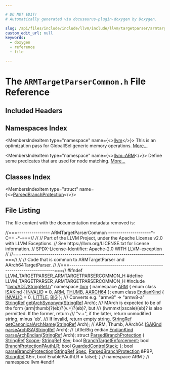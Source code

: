 ```yaml
---

# DO NOT EDIT!
# Automatically generated via docusaurus-plugin-doxygen by Doxygen.

slug: /api/files/include/include/llvm/include/llvm/targetparser/armtargetparsercommon-h
custom_edit_url: null
keywords:
  - doxygen
  - reference
  - file

---
```





# The `ARMTargetParserCommon.h` File Reference

<DoxygenPage pluginConfig={pluginConfig}>



## Included Headers

<IncludesList>
<IncludesListItem
  filePath="llvm/ADT/StringRef.h"
  permalink="/docs/api/files/include/include/llvm/include/llvm/adt/stringref-h"
  isLocal="true" />
</IncludesList>

## Namespaces Index

<MembersIndex>

<MembersIndexItem
  type="namespace"
  name={<><a href="/docs/api/namespaces/llvm">llvm</a></>}>
This is an optimization pass for GlobalISel generic memory operations. <a href="/docs/api/namespaces/llvm/#details">More...</a>
</MembersIndexItem>

<MembersIndexItem
  type="namespace"
  name={<><a href="/docs/api/namespaces/llvm/arm">llvm::ARM</a></>}>
Define some predicates that are used for node matching. <a href="/docs/api/namespaces/llvm/arm/#details">More...</a>
</MembersIndexItem>

</MembersIndex>

## Classes Index

<MembersIndex>

<MembersIndexItem
  type="struct"
  name={<><a href="/docs/api/structs/llvm/arm/parsedbranchprotection">ParsedBranchProtection</a></>}>
</MembersIndexItem>

</MembersIndex>


## File Listing

The file content with the documentation metadata removed is:

<ProgramListing>

<Link id="l00001" /><CodeLine lineNumber="1"><Highlight kind="comment">//===---------------- ARMTargetParserCommon ---------------------&#42;- C++ -&#42;-===//</Highlight><Highlight kind="normal"></Highlight></CodeLine>
<Link id="l00002" /><CodeLine lineNumber="2"><Highlight kind="normal"></Highlight><Highlight kind="comment">//</Highlight><Highlight kind="normal"></Highlight></CodeLine>
<Link id="l00003" /><CodeLine lineNumber="3"><Highlight kind="normal"></Highlight><Highlight kind="comment">// Part of the LLVM Project, under the Apache License v2.0 with LLVM Exceptions.</Highlight><Highlight kind="normal"></Highlight></CodeLine>
<Link id="l00004" /><CodeLine lineNumber="4"><Highlight kind="normal"></Highlight><Highlight kind="comment">// See https://llvm.org/LICENSE.txt for license information.</Highlight><Highlight kind="normal"></Highlight></CodeLine>
<Link id="l00005" /><CodeLine lineNumber="5"><Highlight kind="normal"></Highlight><Highlight kind="comment">// SPDX-License-Identifier: Apache-2.0 WITH LLVM-exception</Highlight><Highlight kind="normal"></Highlight></CodeLine>
<Link id="l00006" /><CodeLine lineNumber="6"><Highlight kind="normal"></Highlight><Highlight kind="comment">//</Highlight><Highlight kind="normal"></Highlight></CodeLine>
<Link id="l00007" /><CodeLine lineNumber="7"><Highlight kind="normal"></Highlight><Highlight kind="comment">//===----------------------------------------------------------------------===//</Highlight><Highlight kind="normal"></Highlight></CodeLine>
<Link id="l00008" /><CodeLine lineNumber="8"><Highlight kind="normal"></Highlight><Highlight kind="comment">//</Highlight><Highlight kind="normal"></Highlight></CodeLine>
<Link id="l00009" /><CodeLine lineNumber="9"><Highlight kind="normal"></Highlight><Highlight kind="comment">// Code that is common to ARMTargetParser and AArch64TargetParser.</Highlight><Highlight kind="normal"></Highlight></CodeLine>
<Link id="l00010" /><CodeLine lineNumber="10"><Highlight kind="normal"></Highlight><Highlight kind="comment">//</Highlight><Highlight kind="normal"></Highlight></CodeLine>
<Link id="l00011" /><CodeLine lineNumber="11"><Highlight kind="normal"></Highlight><Highlight kind="comment">//===----------------------------------------------------------------------===//</Highlight><Highlight kind="normal"></Highlight></CodeLine>
<Link id="l00012" /><CodeLine lineNumber="12"><Highlight kind="normal"></Highlight></CodeLine>
<Link id="l00013" /><CodeLine lineNumber="13"><Highlight kind="normal"></Highlight><Highlight kind="preprocessor">#ifndef LLVM&#95;TARGETPARSER&#95;ARMTARGETPARSERCOMMON&#95;H</Highlight><Highlight kind="normal"></Highlight></CodeLine>
<Link id="l00014" /><CodeLine lineNumber="14"><Highlight kind="normal"></Highlight><Highlight kind="preprocessor">#define LLVM&#95;TARGETPARSER&#95;ARMTARGETPARSERCOMMON&#95;H</Highlight><Highlight kind="normal"></Highlight></CodeLine>
<Link id="l00015" /><CodeLine lineNumber="15"><Highlight kind="normal"></Highlight></CodeLine>
<Link id="l00016" /><CodeLine lineNumber="16"><Highlight kind="normal"></Highlight><Highlight kind="preprocessor">#include &quot;<a href="/docs/api/files/include/include/llvm/include/llvm/adt/stringref-h">llvm/ADT/StringRef.h</a>&quot;</Highlight><Highlight kind="normal"></Highlight></CodeLine>
<Link id="l00017" /><CodeLine lineNumber="17"><Highlight kind="normal"></Highlight></CodeLine>
<Link id="l00018" /><CodeLine lineNumber="18"><Highlight kind="normal"></Highlight><Highlight kind="keyword">namespace </Highlight><Highlight kind="normal"><a href="/docs/api/namespaces/llvm">llvm</a> &#123;</Highlight></CodeLine>
<Link id="l00019" /><CodeLine lineNumber="19"><Highlight kind="normal"></Highlight><Highlight kind="keyword">namespace </Highlight><Highlight kind="normal"><a href="/docs/api/namespaces/llvm/arm">ARM</a> &#123;</Highlight></CodeLine>
<Link id="l00020" /><CodeLine lineNumber="20"><Highlight kind="normal"></Highlight></CodeLine>
<Link id="l00021" /><CodeLine lineNumber="21" lineLink="/docs/api/namespaces/llvm/arm/#aa7c564eb9f55772c4e2f4d3c19974191a036a8f756db6f6db7e1ed8f22a9f641e"><Highlight kind="normal"></Highlight><Highlight kind="keyword">enum class</Highlight><Highlight kind="normal"> <a href="/docs/api/namespaces/llvm/arm/#aa7c564eb9f55772c4e2f4d3c19974191">ISAKind</a> &#123; <a href="/docs/api/namespaces/llvm/arm/#ac2456158e5acb44477d8ecfa2d04dbdeaccc0377a8afbf50e7094f5c23a8af223">INVALID</a> = 0, <a href="/docs/api/namespaces/llvm/arm/#aa7c564eb9f55772c4e2f4d3c19974191a47f45e65244c17ec9fa8771a5c6d60e1">ARM</a>, <a href="/docs/api/namespaces/llvm/arm/#aa7c564eb9f55772c4e2f4d3c19974191ae466500055d2302ad1956d15e96a129a">THUMB</a>, <a href="/docs/api/namespaces/llvm/arm/#aa7c564eb9f55772c4e2f4d3c19974191a036a8f756db6f6db7e1ed8f22a9f641e">AARCH64</a> &#125;;</Highlight></CodeLine>
<Link id="l00022" /><CodeLine lineNumber="22"><Highlight kind="normal"></Highlight></CodeLine>
<Link id="l00023" /><CodeLine lineNumber="23" lineLink="/docs/api/namespaces/llvm/arm/#a744a4278ab4117a12d8d7bd90fa009d0aa60c6c694491d75b439073b8cb05b139"><Highlight kind="normal"></Highlight><Highlight kind="keyword">enum class</Highlight><Highlight kind="normal"> <a href="/docs/api/namespaces/llvm/arm/#a744a4278ab4117a12d8d7bd90fa009d0">EndianKind</a> &#123; <a href="/docs/api/namespaces/llvm/arm/#ac2456158e5acb44477d8ecfa2d04dbdeaccc0377a8afbf50e7094f5c23a8af223">INVALID</a> = 0, <a href="/docs/api/namespaces/llvm/arm/#a744a4278ab4117a12d8d7bd90fa009d0a1314341b466dcb5e2c880b76414c49fe">LITTLE</a>, <a href="/docs/api/namespaces/llvm/arm/#a744a4278ab4117a12d8d7bd90fa009d0aa60c6c694491d75b439073b8cb05b139">BIG</a> &#125;;</Highlight></CodeLine>
<Link id="l00024" /><CodeLine lineNumber="24"><Highlight kind="normal"></Highlight><Highlight kind="comment"></Highlight></CodeLine>
<Link id="l00025" /><CodeLine lineNumber="25"><Highlight kind="comment">/// Converts e.g. &quot;armv8&quot; -&gt; &quot;armv8-a&quot;</Highlight><Highlight kind="normal"></Highlight></CodeLine>
<Link id="l00026" /><CodeLine lineNumber="26"><Highlight kind="normal"><a href="/docs/api/classes/llvm/stringref">StringRef</a> <a href="/docs/api/namespaces/llvm/arm/#a7eedaf9c3e17742875752a729cab56f7">getArchSynonym</a>(<a href="/docs/api/classes/llvm/stringref">StringRef</a> Arch);</Highlight></CodeLine>
<Link id="l00027" /><CodeLine lineNumber="27"><Highlight kind="normal"></Highlight><Highlight kind="comment"></Highlight></CodeLine>
<Link id="l00028" /><CodeLine lineNumber="28"><Highlight kind="comment">/// MArch is expected to be of the form (arm|thumb)?(eb)?(v.+)?(eb)?, but</Highlight></CodeLine>
<Link id="l00029" /><CodeLine lineNumber="29"><Highlight kind="comment">/// (iwmmxt|xscale)(eb)? is also permitted. If the former, return</Highlight></CodeLine>
<Link id="l00030" /><CodeLine lineNumber="30"><Highlight kind="comment">/// &quot;v.+&quot;, if the latter, return unmodified string, minus &#39;eb&#39;.</Highlight></CodeLine>
<Link id="l00031" /><CodeLine lineNumber="31"><Highlight kind="comment">/// If invalid, return empty string.</Highlight><Highlight kind="normal"></Highlight></CodeLine>
<Link id="l00032" /><CodeLine lineNumber="32"><Highlight kind="normal"><a href="/docs/api/classes/llvm/stringref">StringRef</a> <a href="/docs/api/namespaces/llvm/arm/#a115dd532d6538ed40f42a625343126cc">getCanonicalArchName</a>(<a href="/docs/api/classes/llvm/stringref">StringRef</a> Arch);</Highlight></CodeLine>
<Link id="l00033" /><CodeLine lineNumber="33"><Highlight kind="normal"></Highlight></CodeLine>
<Link id="l00034" /><CodeLine lineNumber="34"><Highlight kind="normal"></Highlight><Highlight kind="comment">// ARM, Thumb, AArch64</Highlight><Highlight kind="normal"></Highlight></CodeLine>
<Link id="l00035" /><CodeLine lineNumber="35"><Highlight kind="normal"><a href="/docs/api/namespaces/llvm/arm/#aa7c564eb9f55772c4e2f4d3c19974191">ISAKind</a> <a href="/docs/api/namespaces/llvm/arm/#a1d5ed0bfc1c21767207fbd9c06aa68e9">parseArchISA</a>(<a href="/docs/api/classes/llvm/stringref">StringRef</a> Arch);</Highlight></CodeLine>
<Link id="l00036" /><CodeLine lineNumber="36"><Highlight kind="normal"></Highlight></CodeLine>
<Link id="l00037" /><CodeLine lineNumber="37"><Highlight kind="normal"></Highlight><Highlight kind="comment">// Little/Big endian</Highlight><Highlight kind="normal"></Highlight></CodeLine>
<Link id="l00038" /><CodeLine lineNumber="38"><Highlight kind="normal"><a href="/docs/api/namespaces/llvm/arm/#a744a4278ab4117a12d8d7bd90fa009d0">EndianKind</a> <a href="/docs/api/namespaces/llvm/arm/#ac9eb980260cef7839596d3ca4d742905">parseArchEndian</a>(<a href="/docs/api/classes/llvm/stringref">StringRef</a> Arch);</Highlight></CodeLine>
<Link id="l00039" /><CodeLine lineNumber="39"><Highlight kind="normal"></Highlight></CodeLine>
<Link id="l00040" /><CodeLine lineNumber="40" lineLink="/docs/api/structs/llvm/arm/parsedbranchprotection"><Highlight kind="normal"></Highlight><Highlight kind="keyword">struct </Highlight><Highlight kind="normal"><a href="/docs/api/structs/llvm/arm/parsedbranchprotection">ParsedBranchProtection</a> &#123;</Highlight></CodeLine>
<Link id="l00041" /><CodeLine lineNumber="41" lineLink="/docs/api/structs/llvm/arm/parsedbranchprotection/#a5e5e7202ba1a7a8355419862f8547284"><Highlight kind="normal">  <a href="/docs/api/classes/llvm/stringref">StringRef</a> <a href="/docs/api/structs/llvm/arm/parsedbranchprotection/#a5e5e7202ba1a7a8355419862f8547284">Scope</a>;</Highlight></CodeLine>
<Link id="l00042" /><CodeLine lineNumber="42" lineLink="/docs/api/structs/llvm/arm/parsedbranchprotection/#a06f55e978885a211453af3d8a13e7734"><Highlight kind="normal">  <a href="/docs/api/classes/llvm/stringref">StringRef</a> <a href="/docs/api/structs/llvm/arm/parsedbranchprotection/#a06f55e978885a211453af3d8a13e7734">Key</a>;</Highlight></CodeLine>
<Link id="l00043" /><CodeLine lineNumber="43" lineLink="/docs/api/structs/llvm/arm/parsedbranchprotection/#ac53a0bdd73a8ea02d5beedd5a13830a7"><Highlight kind="normal">  </Highlight><Highlight kind="keywordtype">bool</Highlight><Highlight kind="normal"> <a href="/docs/api/structs/llvm/arm/parsedbranchprotection/#ac53a0bdd73a8ea02d5beedd5a13830a7">BranchTargetEnforcement</a>;</Highlight></CodeLine>
<Link id="l00044" /><CodeLine lineNumber="44" lineLink="/docs/api/structs/llvm/arm/parsedbranchprotection/#ad80541d2dcd95a13077fed311763401c"><Highlight kind="normal">  </Highlight><Highlight kind="keywordtype">bool</Highlight><Highlight kind="normal"> <a href="/docs/api/structs/llvm/arm/parsedbranchprotection/#ad80541d2dcd95a13077fed311763401c">BranchProtectionPAuthLR</a>;</Highlight></CodeLine>
<Link id="l00045" /><CodeLine lineNumber="45" lineLink="/docs/api/structs/llvm/arm/parsedbranchprotection/#a0319e2db9148f8b1957b7f6a0bef54c1"><Highlight kind="normal">  </Highlight><Highlight kind="keywordtype">bool</Highlight><Highlight kind="normal"> <a href="/docs/api/structs/llvm/arm/parsedbranchprotection/#a0319e2db9148f8b1957b7f6a0bef54c1">GuardedControlStack</a>;</Highlight></CodeLine>
<Link id="l00046" /><CodeLine lineNumber="46"><Highlight kind="normal">&#125;;</Highlight></CodeLine>
<Link id="l00047" /><CodeLine lineNumber="47"><Highlight kind="normal"></Highlight></CodeLine>
<Link id="l00048" /><CodeLine lineNumber="48"><Highlight kind="normal"></Highlight><Highlight kind="keywordtype">bool</Highlight><Highlight kind="normal"> <a href="/docs/api/namespaces/llvm/arm/#abe6ae134b151b2a3091884f7e3b049e7">parseBranchProtection</a>(<a href="/docs/api/classes/llvm/stringref">StringRef</a> <a href="/docs/api/structs/llvm/spec">Spec</a>, <a href="/docs/api/structs/llvm/arm/parsedbranchprotection">ParsedBranchProtection</a> &amp;PBP,</Highlight></CodeLine>
<Link id="l00049" /><CodeLine lineNumber="49"><Highlight kind="normal">                           <a href="/docs/api/classes/llvm/stringref">StringRef</a> &amp;Err, </Highlight><Highlight kind="keywordtype">bool</Highlight><Highlight kind="normal"> EnablePAuthLR = </Highlight><Highlight kind="keyword">false</Highlight><Highlight kind="normal">);</Highlight></CodeLine>
<Link id="l00050" /><CodeLine lineNumber="50"><Highlight kind="normal"></Highlight></CodeLine>
<Link id="l00051" /><CodeLine lineNumber="51"><Highlight kind="normal">&#125; </Highlight><Highlight kind="comment">// namespace ARM</Highlight><Highlight kind="normal"></Highlight></CodeLine>
<Link id="l00052" /><CodeLine lineNumber="52"><Highlight kind="normal">&#125; </Highlight><Highlight kind="comment">// namespace llvm</Highlight><Highlight kind="normal"></Highlight></CodeLine>
<Link id="l00053" /><CodeLine lineNumber="53"><Highlight kind="normal"></Highlight><Highlight kind="preprocessor">#endif</Highlight></CodeLine>

</ProgramListing>


</DoxygenPage>
